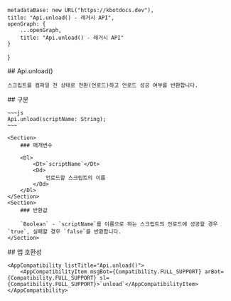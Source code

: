 
    metadataBase: new URL("https://kbotdocs.dev"),
    title: "Api.unload() - 레거시 API",
    openGraph: {
        ...openGraph,
        title: "Api.unload() - 레거시 API"
    }
}

<Section>
    ## Api.unload()

    스크립트를 컴파일 전 상태로 전환(언로드)하고 언로드 성공 여부를 반환합니다.
</Section>
<Section>
    ## 구문

    ~~~js
    Api.unload(scriptName: String);
    ~~~

    <Section>
        ### 매개변수

        <Dl>
            <Dt>`scriptName`</Dt>
            <Dd>
                언로드할 스크립트의 이름
            </Dd>
        </Dl>
    </Section>
    <Section>
        ### 반환값

        `Boolean` - `scriptName`를 이름으로 하는 스크립트의 언로드에 성공할 경우 `true`, 실패할 경우 `false`를 반환합니다.
    </Section>
</Section>
<Section>
    ## 앱 호환성

    <AppCompatibility listTitle="Api.unload()">
        <AppCompatibilityItem msgBot={Compatibility.FULL_SUPPORT} arBot={Compatibility.FULL_SUPPORT} sl={Compatibility.FULL_SUPPORT}>`unload`</AppCompatibilityItem>
    </AppCompatibility>
</Section>